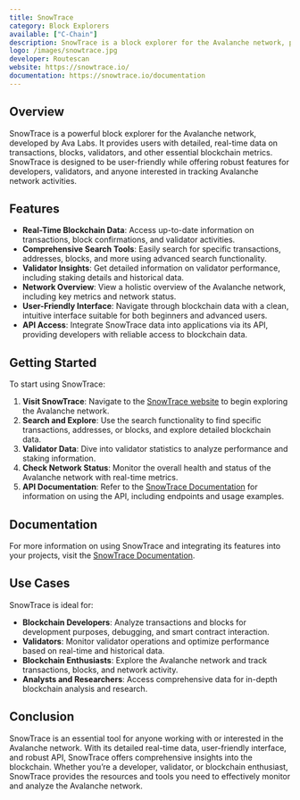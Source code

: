 ```yaml
---
title: SnowTrace
category: Block Explorers
available: ["C-Chain"]
description: SnowTrace is a block explorer for the Avalanche network, providing real-time data on transactions, blocks, validators, and more.
logo: /images/snowtrace.jpg
developer: Routescan
website: https://snowtrace.io/
documentation: https://snowtrace.io/documentation
---
```


## Overview

SnowTrace is a powerful block explorer for the Avalanche network, developed by Ava Labs. It provides users with detailed, real-time data on transactions, blocks, validators, and other essential blockchain metrics. SnowTrace is designed to be user-friendly while offering robust features for developers, validators, and anyone interested in tracking Avalanche network activities.

## Features

- **Real-Time Blockchain Data**: Access up-to-date information on transactions, block confirmations, and validator activities.
- **Comprehensive Search Tools**: Easily search for specific transactions, addresses, blocks, and more using advanced search functionality.
- **Validator Insights**: Get detailed information on validator performance, including staking details and historical data.
- **Network Overview**: View a holistic overview of the Avalanche network, including key metrics and network status.
- **User-Friendly Interface**: Navigate through blockchain data with a clean, intuitive interface suitable for both beginners and advanced users.
- **API Access**: Integrate SnowTrace data into applications via its API, providing developers with reliable access to blockchain data.

## Getting Started

To start using SnowTrace:

1. **Visit SnowTrace**: Navigate to the [SnowTrace website](https://snowtrace.io/) to begin exploring the Avalanche network.
2. **Search and Explore**: Use the search functionality to find specific transactions, addresses, or blocks, and explore detailed blockchain data.
3. **Validator Data**: Dive into validator statistics to analyze performance and staking information.
4. **Check Network Status**: Monitor the overall health and status of the Avalanche network with real-time metrics.
5. **API Documentation**: Refer to the [SnowTrace Documentation](https://snowtrace.io/documentation) for information on using the API, including endpoints and usage examples.

## Documentation

For more information on using SnowTrace and integrating its features into your projects, visit the [SnowTrace Documentation](https://snowtrace.io/documentation).

## Use Cases

SnowTrace is ideal for:

- **Blockchain Developers**: Analyze transactions and blocks for development purposes, debugging, and smart contract interaction.
- **Validators**: Monitor validator operations and optimize performance based on real-time and historical data.
- **Blockchain Enthusiasts**: Explore the Avalanche network and track transactions, blocks, and network activity.
- **Analysts and Researchers**: Access comprehensive data for in-depth blockchain analysis and research.

## Conclusion

SnowTrace is an essential tool for anyone working with or interested in the Avalanche network. With its detailed real-time data, user-friendly interface, and robust API, SnowTrace offers comprehensive insights into the blockchain. Whether you’re a developer, validator, or blockchain enthusiast, SnowTrace provides the resources and tools you need to effectively monitor and analyze the Avalanche network.

